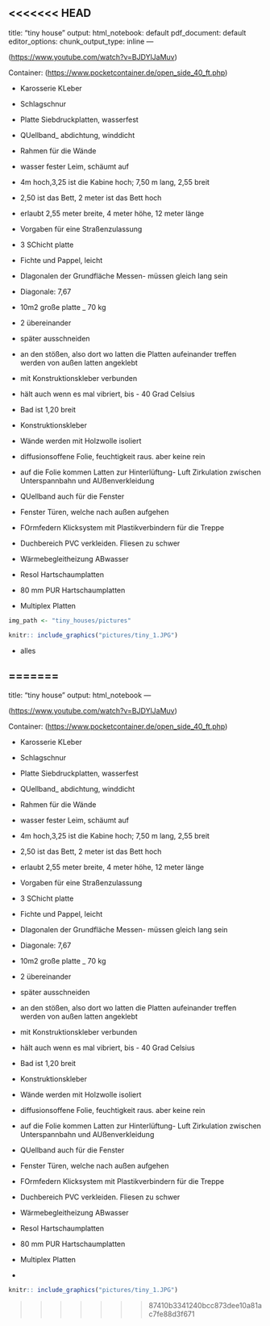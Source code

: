 <<<<<<< HEAD
---
title: "tiny house"
output:
  html_notebook: default
  pdf_document: default
editor_options: 
  chunk_output_type: inline
---

(<https://www.youtube.com/watch?v=BJDYlJaMuv>)

Container: (<https://www.pocketcontainer.de/open_side_40_ft.php>)


- Karosserie KLeber
- Schlagschnur
- Platte Siebdruckplatten, wasserfest
- QUellband_ abdichtung, winddicht

- Rahmen für die Wände
- wasser fester Leim, schäumt auf
- 4m hoch,3,25 ist die Kabine hoch; 7,50 m lang, 2,55 breit
- 2,50 ist das Bett, 2 meter ist das Bett hoch

- erlaubt 2,55 meter breite, 4 meter höhe, 12 meter länge

- Vorgaben für eine Straßenzulassung
- 3 SChicht platte
- Fichte und Pappel, leicht

- DIagonalen der Grundfläche Messen- müssen gleich lang sein
- Diagonale: 7,67
- 10m2 große platte _ 70 kg
- 2 übereinander
- später ausschneiden
- an den stößen, also dort wo latten die Platten aufeinander treffen werden von außen latten angeklebt
- mit Konstruktionskleber verbunden
- hält auch wenn es mal vibriert, bis - 40 Grad Celsius
- Bad ist 1,20 breit
- Konstruktionskleber
- Wände werden mit Holzwolle isoliert
- diffusionsoffene Folie, feuchtigkeit raus. aber keine rein
- auf die Folie kommen Latten zur Hinterlüftung- Luft Zirkulation zwischen Unterspannbahn und AUßenverkleidung
- QUellband auch für die Fenster
- Fenster Türen, welche nach außen aufgehen
- FOrmfedern
 Klicksystem mit Plastikverbindern für die Treppe
- Duchbereich PVC verkleiden. Fliesen zu schwer
- Wärmebegleitheizung ABwasser
- Resol Hartschaumplatten
- 80 mm PUR Hartschaumplatten
- Multiplex Platten


```r
img_path <- "tiny_houses/pictures"

```


```r
knitr:: include_graphics("pictures/tiny_1.JPG")
```


- alles

=======
---
title: "tiny house"
output: html_notebook
---

(<https://www.youtube.com/watch?v=BJDYlJaMuv>)

Container: (<https://www.pocketcontainer.de/open_side_40_ft.php>)


- Karosserie KLeber
- Schlagschnur
- Platte Siebdruckplatten, wasserfest
- QUellband_ abdichtung, winddicht

- Rahmen für die Wände
- wasser fester Leim, schäumt auf
- 4m hoch,3,25 ist die Kabine hoch; 7,50 m lang, 2,55 breit
- 2,50 ist das Bett, 2 meter ist das Bett hoch

- erlaubt 2,55 meter breite, 4 meter höhe, 12 meter länge

- Vorgaben für eine Straßenzulassung
- 3 SChicht platte
- Fichte und Pappel, leicht

- DIagonalen der Grundfläche Messen- müssen gleich lang sein
- Diagonale: 7,67
- 10m2 große platte _ 70 kg
- 2 übereinander
- später ausschneiden
- an den stößen, also dort wo latten die Platten aufeinander treffen werden von außen latten angeklebt
- mit Konstruktionskleber verbunden
- hält auch wenn es mal vibriert, bis - 40 Grad Celsius
- Bad ist 1,20 breit
- Konstruktionskleber
- Wände werden mit Holzwolle isoliert
- diffusionsoffene Folie, feuchtigkeit raus. aber keine rein
- auf die Folie kommen Latten zur Hinterlüftung- Luft Zirkulation zwischen Unterspannbahn und AUßenverkleidung
- QUellband auch für die Fenster
- Fenster Türen, welche nach außen aufgehen
- FOrmfedern
 Klicksystem mit Plastikverbindern für die Treppe
- Duchbereich PVC verkleiden. Fliesen zu schwer
- Wärmebegleitheizung ABwasser
- Resol Hartschaumplatten
- 80 mm PUR Hartschaumplatten
- Multiplex Platten
- 

```r
knitr:: include_graphics("pictures/tiny_1.JPG")
```

>>>>>>> 87410b3341240bcc873dee10a81ac7fe88d3f671

